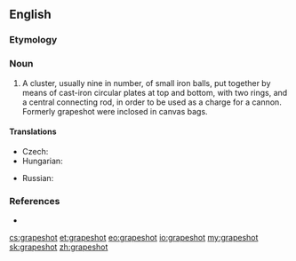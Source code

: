 ==English==
{{wikipedia}}

===Etymology===
{{compound|grape|shot}}

===Noun===
{{en-noun|-|grapeshot|grapeshots}}

# A cluster, usually nine in number, of small iron balls, put together by means of cast-iron circular plates at top and bottom, with two rings, and a central connecting rod, in order to be used as a charge for a cannon. Formerly grapeshot were inclosed in canvas bags.

====Translations====
{{trans-top|a type of shot}}
* Czech: {{t|cs|kartáč|m}}
* Hungarian: {{t+|hu|kartács}}
{{trans-mid}}
* Russian: {{t+|ru|картечь|f|tr=kartéčʹ|sc=Cyrl}}
{{trans-bottom}}

===References===
* {{R:Webster 1913}}

[[cs:grapeshot]]
[[et:grapeshot]]
[[eo:grapeshot]]
[[io:grapeshot]]
[[my:grapeshot]]
[[sk:grapeshot]]
[[zh:grapeshot]]